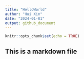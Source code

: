 ```yaml
---
title: "HelloWorld"
author: "Hui Xin"
date: "2024-01-01"
output: github_document
---
```


```r
knitr::opts_chunk$set(echo = TRUE)
```

## This is a markdown file